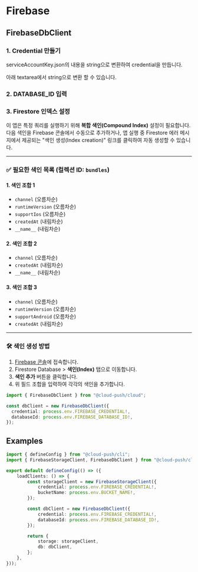 
# Firebase

## FirebaseDbClient

### 1. Credential 만들기

serviceAccountKey.json의 내용을 string으로 변환하여 credential을 만듭니다.

아래 textarea에서 string으로 변환 할 수 있습니다.

<JsonToString />

### 2. DATABASE_ID 입력

### 3. Firestore 인덱스 설정

이 앱은 특정 쿼리를 실행하기 위해 **복합 색인(Compound Index)** 설정이 필요합니다.  
다음 색인을 Firebase 콘솔에서 수동으로 추가하거나, 앱 실행 중 Firestore 에러 메시지에서 제공되는 "색인 생성(Index creation)" 링크를 클릭하여 자동 생성할 수 있습니다.

---

### ✅ 필요한 색인 목록 (컬렉션 ID: `bundles`)

#### 1. 색인 조합 1
- `channel` (오름차순)
- `runtimeVersion` (오름차순)
- `supportIos` (오름차순)
- `createdAt` (내림차순)
- `__name__` (내림차순)

#### 2. 색인 조합 2
- `channel` (오름차순)
- `createdAt` (내림차순)
- `__name__` (내림차순)

#### 3. 색인 조합 3
- `channel` (오름차순)
- `runtimeVersion` (오름차순)
- `supportAndroid` (오름차순)
- `createdAt` (내림차순)

---

### 🛠️ 색인 생성 방법
1. [Firebase 콘솔](https://console.firebase.google.com/)에 접속합니다.
2. Firestore Database > **색인(Index)** 탭으로 이동합니다.
3. **색인 추가** 버튼을 클릭합니다.
4. 위 필드 조합을 입력하여 각각의 색인을 추가합니다.



```ts
import { FirebaseDbClient } from "@cloud-push/cloud";

const dbClient = new FirebaseDbClient({
  credential: process.env.FIREBASE_CREDENTIAL!,
  databaseId: process.env.FIREBASE_DATABASE_ID!,
});
```

## Examples

```ts
import { defineConfig } from "@cloud-push/cli";
import { FirebaseStorageClient, FirebaseDbClient } from "@cloud-push/cloud";

export default defineConfig(() => ({
  	loadClients: () => {
		const storageClient = new FirebaseStorageClient({
			credential: process.env.FIREBASE_CREDENTIAL!,
			bucketName: process.env.BUCKET_NAME!,
		});

		const dbClient = new FirebaseDbClient({
			credential: process.env.FIREBASE_CREDENTIAL!,
			databaseId: process.env.FIREBASE_DATABASE_ID!,
		});

		return {
			storage: storageClient,
			db: dbClient,
		};
	},
}));
```

